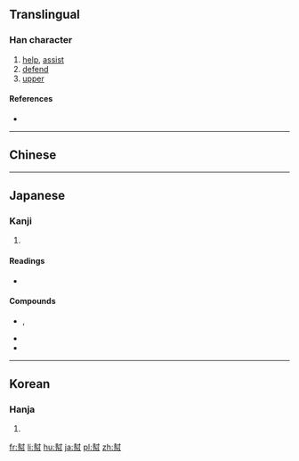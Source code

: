 {{also|帮|幫}}
==Translingual==

===Han character===
{{Han char|rn=50|rad=巾|as=09|sn=12|four=|canj=GILB,XGILB|ids=⿱封巾}}

# [[help]], [[assist]]
# [[defend]]
# [[upper]]

====References====
* {{Han ref|kx=0334.250|dkj=08999|dj=0641.270|hdz=10746.070|uh=5E47|ud=24135}}

----

==Chinese==
{{zh-see|幇|v}}

----

==Japanese==

===Kanji===
{{ja-kanji|grade=|rs=巾09}}

# {{defn|lang=ja|sort=巾09}}

====Readings====
* {{ja-readings|on=[[ほう]] (hō)|kun=[[たすける]] (tasukeru)}}

====Compounds====
* {{ja-r|幇間|たいこもち}}, {{ja-r|幇間|ほうかん}}
* {{ja-r|幇助|ほうじょ}}
* {{ja-r|自殺幇助|じさつほうじょ}}

----

==Korean==

===Hanja===
{{ko-hanja|hangeul=방|rv=bang|mr=pang}}

# {{defn|lang=ko|sort=巾09}}

[[fr:幇]]
[[li:幇]]
[[hu:幇]]
[[ja:幇]]
[[pl:幇]]
[[zh:幇]]